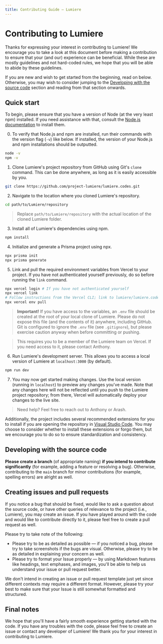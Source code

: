 ```yaml
---
title: Contributing Guide — Lumiere
---
```


# Contributing to Lumiere

Thanks for expressing your interest in contributing to Lumiere! We encourage you to take a look at this document before
making a contribution to ensure that your (and our) experience can be beneficial. While these are mostly guidelines and
not hard-coded rules, we hope that you will be able to abide by these guidelines.

If you are new and wish to get started from the beginning, read on below. Otherwise, you may wish to consider jumping to
the [Developing with the source code](#developing-with-the-source-code) section and reading from that section onwards.

## Quick start

To begin, please ensure that you have a version of Node (at the very least npm) installed. If you need assistance with
that, consult the [Node.js documentation](https://docs.npmjs.com/downloading-and-installing-node-js-and-npm) to install
them.

0. To verify that Node.js and npm are installed, run their commands with the version flag (`-v`) like below. If installed,
   the version of your Node.js and npm installations should be outputted.

```bash
node -v
npm -v
```

1. Clone Lumiere's project repository from GitHub using Git's `clone` command. This can be done anywhere, as long as it is
   easily accessible by you.

```bash
git clone https://github.com/project-lumiere/lumiere.codes.git
```

2. Navigate to the location where you cloned Lumiere's repository.

```bash
cd path/to/Lumiere/repository
```

> Replace `path/to/Lumiere/repository` with the actual location of the cloned Lumiere folder.

3. Install all of Lumiere's dependencies using npm.

```bash
npm install
```

4. Initialize and generate a Prisma project using npx.

```bash
npx prisma init
npx prisma generate
```

5. Link and pull the required environment variables from Vercel to your project. If you have not authenticated yourself
   previously, do so before running the `link` command.

```bash
npx vercel login # If you have not authenticated yourself
npx vercel link
# Follow instructions from the Vercel CLI; link to lumiere/lumiere.codes
npx vercel env pull
```

> **Important!**
> If you have access to the variables, an `.env` file should be created at the root of your local clone of Lumiere. Please
> do not expose this file (and the contents of it) anywhere, including GitHub. Git is configured to ignore the
> `.env` file (see `.gitignore`), but please exercise caution anyway when before committing or pushing.

> This requires you to be a member of the Lumiere team on Vercel. If you need access to it, please contact Anthony.

6. Run Lumiere's development server. This allows you to access a local version of Lumiere at `localhost:3000` (by default).

```bash
npm run dev
```

7. You may now get started making changes. Use the local version (running in `localhost`) to preview any changes you've made.
   Note that any changes here will not be reflected until you push to the Lumiere project repository; from there, Vercel will
   automatically deploy your changes to the live site.

> Need help? Feel free to reach out to Anthony or Arash.

Additionally, the project includes several recommended extensions for you to install if you are opening the repository in
[Visual Studio Code](https://code.visualstudio.com). You may choose to consider whether to install these extensions or
forgo them, but we encourage you to do so to ensure standardization and consistency.

## Developing with the source code

**Please create a branch** (of appropriate naming) **if you intend to contribute significantly** (for example, adding a
feature or resolving a bug). Otherwise, contributing to the `main` branch for minor contributions (for example, spelling
errors) are alright as well.

## Creating issues and pull requests

If you notice a bug that should be fixed, would like to ask a question about the source code, or have other queries of
relevance to the project (i.e., Lumiere), you may create an issue. If you have played around with the code and would
like to contribute directly to it, please feel free to create a pull request as well.

Please try to take note of the following:

- Please try to be as detailed as possible — if you noticed a bug, please try to take screenshots if the bugs are visual. Otherwise, please try to be as detailed in explaining your concern as well.
- Please try to format your Issue properly — by using Markdown features like headings, text emphases, and images, you'll be able to help us understand your issue or pull request better.

We don't intend in creating an issue or pull request template just yet since different contexts may require a different
format. However, please try your best to make sure that your Issue is still somewhat formatted and structured.

## Final notes

We hope that you'll have a fairly smooth experience getting started with the code. If you have any troubles with the code,
please feel free to create an issue or contact any developer of Lumiere! We thank you for your interest in contributing to
Lumiere.
